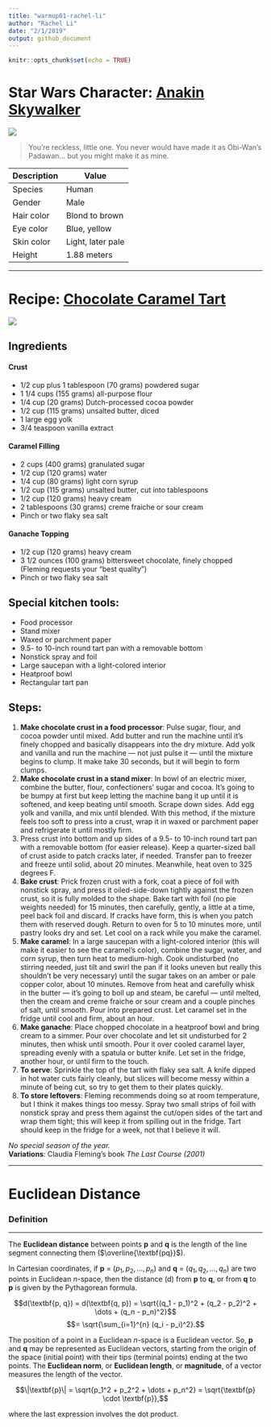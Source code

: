 ```yaml
---
title: "warmup01-rachel-li"
author: "Rachel Li"
date: "2/1/2019"
output: github_document
---
```


```r
knitr::opts_chunk$set(echo = TRUE)
```

# Star Wars Character: [Anakin Skywalker](https://starwars.fandom.com/wiki/Anakin_Skywalker)

![](Anakin Skywalker.png)

> You're reckless, little one. You never would have made it as Obi-Wan's Padawan… but you might make it as mine.

Description | Value
----------- | -----
Species     | Human
Gender      | Male
Hair color  | Blond to brown
Eye color   | Blue, yellow
Skin color  | Light, later pale
Height      | 1.88 meters

--------

# Recipe: [Chocolate Caramel Tart](https://smittenkitchen.com/2018/12/chocolate-caramel-tart/)

![](Chocolate Caramel Tart.png)

## Ingredients

#### Crust

* 1/2 cup plus 1 tablespoon (70 grams) powdered sugar
* 1 1/4 cups (155 grams) all-purpose flour
* 1/4 cup (20 grams) Dutch-processed cocoa powder
* 1/2 cup (115 grams) unsalted butter, diced
* 1 large egg yolk
* 3/4 teaspoon vanilla extract

#### Caramel Filling

* 2 cups (400 grams) granulated sugar
* 1/2 cup (120 grams) water
* 1/4 cup (80 grams) light corn syrup
* 1/2 cup (115 grams) unsalted butter, cut into tablespoons
* 1/2 cup (120 grams) heavy cream
* 2 tablespoons (30 grams) creme fraiche or sour cream
* Pinch or two flaky sea salt

#### Ganache Topping

* 1/2 cup (120 grams) heavy cream
* 3 1/2 ounces (100 grams) bittersweet chocolate, finely chopped (Fleming requests your “best quality”)
* Pinch or two flaky sea salt

## Special kitchen tools:

* Food processor
* Stand mixer
* Waxed or parchment paper
* 9.5- to 10-inch round tart pan with a removable bottom
* Nonstick spray and foil 
* Large saucepan with a light-colored interior 
* Heatproof bowl
* Rectangular tart pan

## Steps: 

1. **Make chocolate crust in a food processor**: Pulse sugar, flour, and cocoa powder until mixed. Add butter and run the machine until it’s finely chopped and basically disappears into the dry mixture. Add yolk and vanilla and run the machine — not just pulse it — until the mixture begins to clump. It make take 30 seconds, but it will begin to form clumps.
2. **Make chocolate crust in a stand mixer**: In bowl of an electric mixer, combine the butter, flour, confectioners’ sugar and cocoa. It’s going to be bumpy at first but keep letting the machine bang it up until it is softened, and keep beating until smooth. Scrape down sides. Add egg yolk and vanilla, and mix until blended. With this method, if the mixture feels too soft to press into a crust, wrap it in waxed or parchment paper and refrigerate it until mostly firm.
3. Press crust into bottom and up sides of a 9.5- to 10-inch round tart pan with a removable bottom (for easier release). Keep a quarter-sized ball of crust aside to patch cracks later, if needed. Transfer pan to freezer and freeze until solid, about 20 minutes. Meanwhile, heat oven to 325 degrees F.
4. **Bake crust**: Prick frozen crust with a fork, coat a piece of foil with nonstick spray, and press it oiled-side-down tightly against the frozen crust, so it is fully molded to the shape. Bake tart with foil (no pie weights needed) for 15 minutes, then carefully, gently, a little at a time, peel back foil and discard. If cracks have form, this is when you patch them with reserved dough. Return to oven for 5 to 10 minutes more, until pastry looks dry and set. Let cool on a rack while you make the caramel.
5. **Make caramel**: In a large saucepan with a light-colored interior (this will make it easier to see the caramel’s color), combine the sugar, water, and corn syrup, then turn heat to medium-high. Cook undisturbed (no stirring needed, just tilt and swirl the pan if it looks uneven but really this shouldn’t be very necessary) until the sugar takes on an amber or pale copper color, about 10 minutes. Remove from heat and carefully whisk in the butter — it’s going to boil up and steam, be careful — until melted, then the cream and creme fraiche or sour cream and a couple pinches of salt, until smooth. Pour into prepared crust. Let caramel set in the fridge until cool and firm, about an hour.
6. **Make ganache**: Place chopped chocolate in a heatproof bowl and bring cream to a simmer. Pour over chocolate and let sit undisturbed for 2 minutes, then whisk until smooth. Pour it over cooled caramel layer, spreading evenly with a spatula or butter knife. Let set in the fridge, another hour, or until firm to the touch.
7. **To serve**: Sprinkle the top of the tart with flaky sea salt. A knife dipped in hot water cuts fairly cleanly, but slices will become messy within a minute of being cut, so try to get them to their plates quickly.
8. **To store leftovers**: Fleming recommends doing so at room temperature, but I think it makes things too messy. Spray two small strips of foil with nonstick spray and press them against the cut/open sides of the tart and wrap them tight; this will keep it from spilling out in the fridge. Tart should keep in the fridge for a week, not that I believe it will.  

*No special season of the year.*  
**Variations**: Claudia Fleming's book *The Last Course (2001)*

--------

# Euclidean Distance

### Definition

--------
The **Euclidean distance** between points **p** and **q** is the length of the line segment connecting them ($\overline{\textbf{pq}}$).

In Cartesian coordinates, if **p** = ($p_1, p_2,\dots, p_n$) and **q** = ($q_1, q_2,\dots, q_n$) are two points in Euclidean *n*-space, then the distance (d) from **p** to **q**, or from **q** to **p** is given by the Pythagorean formula. 

$$d(\textbf{p, q}) = d(\textbf{q, p}) = \sqrt{(q_1 - p_1)^2 + (q_2 - p_2)^2 + \dots + (q_n - p_n)^2}$$
$$= \sqrt{\sum_{i=1}^{n} (q_i - p_i)^2}.$$

The position of a point in a Euclidean *n*-space is a Euclidean vector. So, **p** and **q** may be represented as Euclidean vectors, starting from the origin of the space (initial point) with their tips (terminal points) ending at the two points. The **Euclidean norm**, or **Euclidean length**, or **magnitude**, of a vector measures the length of the vector. 

$$\|\textbf{p}\| = \sqrt{p_1^2 + p_2^2 + \dots + p_n^2} = \sqrt{\textbf{p} \cdot \textbf{p}},$$

where the last expression involves the dot product.